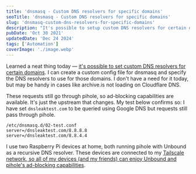 ```yaml
---
title: 'dnsmasq - Custom DNS resolvers for specific domains'
seoTitle: 'dnsmasq - Custom DNS resolvers for specific domains'
slug: 'dnsmasq-custom-dns-resolvers-for-specific-domains'
description: "It's possible to setup custom DNS resolvers for certain domains using a dnsmasq config file. Requests still pass through pihole, for ad-blocking capabilities."
pubDate: 'Oct 30 2021'
updatedDate: 'Dec 24 2024'
tags: ['Automation']
coverImage: './image.webp'
---
```



Learned a neat thing today — [it's possible to set custom DNS resolvers for certain domains](https://news.ycombinator.com/item?id=29026068). I can create a custom config file for dnsmasq and specify the DNS resolvers to use for those domains. I don't have a need for it today, but may be handy in cases like archive.is not loading on Cloudflare DNS.

These requests still go through pihole, so ad-blocking capabilities are available. It's just the upstream that changes. My test below confirms so: I have set `dnsleaktest.com` to be queried using Google DNS but requests still pass through pihole.

```text
/etc/dnsmasq.d/02-test.conf
server=/dnsleaktest.com/8.8.8.8
server=/dnsleaktest.com/8.8.4.4
```

<R2Image
	imageKey='blog/assets/dnsmasq-custom-dns-resolvers-for-specific-domains-42362915-5cb1-4239-b9c9-2284826ef946.png'
	alt='A screenshot of pihole logs'
/>

I use two Raspberry Pi devices at home, both running pihole with Unbound as a recursive DNS resolver. These devices are connected to my [Tailscale network, so all of my devices (and my friends) can enjoy Unbound and pihole's ad-blocking capabilities](https://www.arun.blog/post/pi-hole-on-tailscale/).
